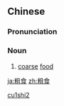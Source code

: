 ==Chinese==
{{zh-forms}}

===Pronunciation===
{{zh-pron
|m=cūshí
|cat=n
}}

===Noun===
{{zh-noun}}

# {{lb|zh|literary}} [[coarse]] [[food]]

[[Category:Mandarin literary terms|cu1shi2]]

[[ja:粗食]]
[[zh:粗食]]